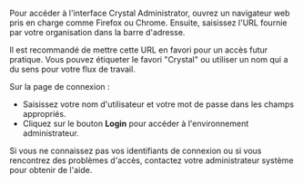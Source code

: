 Pour accéder à l'interface Crystal Administrator, ouvrez un navigateur web pris en charge comme Firefox ou Chrome. Ensuite, saisissez l'URL fournie par votre organisation dans la barre d'adresse.

Il est recommandé de mettre cette URL en favori pour un accès futur pratique. Vous pouvez étiqueter le favori "Crystal" ou utiliser un nom qui a du sens pour votre flux de travail.

Sur la page de connexion :

* Saisissez votre nom d'utilisateur et votre mot de passe dans les champs appropriés.
* Cliquez sur le bouton **Login** pour accéder à l'environnement administrateur.

Si vous ne connaissez pas vos identifiants de connexion ou si vous rencontrez des problèmes d'accès, contactez votre administrateur système pour obtenir de l'aide.
